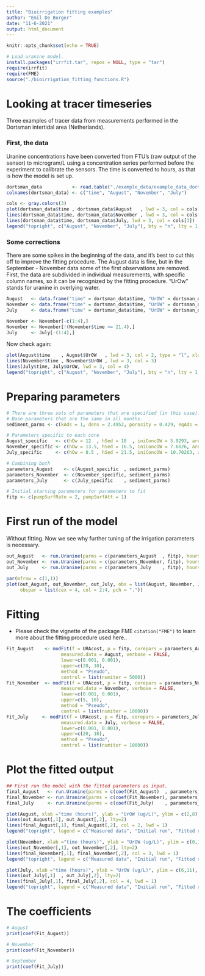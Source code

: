 ```yaml
---
title: "Bioirrigation fitting examples"
author: "Emil De Borger"
date: "11-6-2021"
output: html_document
---
```


```r
knitr::opts_chunk$set(echo = TRUE)

# Load uranine model.
install.packages("irrfit.tar", repos = NULL, type = "tar")
require(irrfit)
require(FME)
source("./bioirrigation_fitting_functions.R")
```

# Looking at tracer timeseries

Three examples of tracer data from measurements performed in the Dortsman intertidal area (Netherlands).

### First, the data

Uranine concentrations have been converted from FTU's (raw output of the sensor) to microgram/L using a concentration series performed 
before the experiment to calibrate the sensors.
The time is converted to hours, as that is how the model is set up.

```r

dortsman_data           <- read.table("./example_data/example_data_dortsman.csv", sep = ";", header = TRUE, dec = ".")
colnames(dortsman_data) <- c("time", "August", "November", "July")

cols <- gray.colors(3)
plot(dortsman_data$time , dortsman_data$August   , lwd = 3, col = cols[1], type = "l", xlab = "Time (h)", ylab = "Concentration (microgram/L)", ylim = c(3, 11))
lines(dortsman_data$time, dortsman_data$November , lwd = 3, col = cols[2])
lines(dortsman_data$time, dortsman_data$July, lwd = 3, col = cols[3])
legend("topright", c("August", "November", "July"), bty = "n", lty = 1, col = rev(gray.colors(3)), lwd = 3)

```

### Some corrections

There are some spikes in the beginning of the data, and it's best to cut this off to improve the fitting procedure.
The August data is fine, but in the September - November data some of the first observations are removed.
First, the data are subdivided in individual measurements, with specific column names, so it can be recognized by the fitting procedure. "UrOw" stands for uranine in overlying water.

```r

August   <- data.frame("time" = dortsman_data$time, "UrOW" = dortsman_data$August   )
November <- data.frame("time" = dortsman_data$time, "UrOW" = dortsman_data$November )
July     <- data.frame("time" = dortsman_data$time, "UrOW" = dortsman_data$July)

November <- November[-c(1:4),]
November <- November[!(November$time >= 21.4),]
July     <- July[-(1:4),]

```

Now check again:

```r

plot(August$time    , August$UrOW   , lwd = 3, col = 2, type = "l", xlab = "Time (h)", ylab = "Concentration (microgram/L)", ylim = c(3, 11))
lines(November$time , November$UrOW , lwd = 3, col = 3)
lines(July$time, July$UrOW, lwd = 3, col = 4)
legend("topright", c("August", "November", "July"), bty = "n", lty = 1, col = 2:4, lwd = 3)

```

# Preparing parameters

```r

# There are three sets of parameters that are specified (in this case).
# Base parameters that are the same in all months.
sediment_parms <- c(kAds = 1, dens = 2.4952, porosity = 0.429, eqAds = .05, pumpSurfDepth = 0.001)

# Parameters specific to each core
August_specific   <- c(hOw = 12  , hSed = 18  , iniConcOW = 5.9293, area = 314.15)
November_specific <- c(hOw = 13.5, hSed = 16.5, iniConcOW = 7.6626, area = 314.15)
July_specific     <- c(hOw = 8.5 , hSed = 21.5, iniConcOW = 10.70263, area = 314.15)

# Combining both
parameters_August    <- c(August_specific  , sediment_parms) 
parameters_November  <- c(November_specific, sediment_parms) 
parameters_July      <- c(July_specific    , sediment_parms)

# Initial starting parameters for parameters to fit
fitp <- c(pumpSurfRate = 2, pumpSurfAtt = 1)

```

# First run of the model

Without fitting. Now we see why further tuning of the irrigation parameters is necessary.

```r

out_August   <- run.Uranine(parms = c(parameters_August  , fitp), hours = 24)
out_November <- run.Uranine(parms = c(parameters_November, fitp), hours = 24)
out_July     <- run.Uranine(parms = c(parameters_July    , fitp), hours = 24)

par(mfrow = c(1,1))
plot(out_August, out_November, out_July, obs = list(August, November, July), col = 2:4, ylim = c(3, 11),
     obspar = list(cex = 4, col = 2:4, pch = "."))

```

# Fitting

* Please check the vignette of the package FME `citation("FME")` to learn more about the fitting procedure used here..

```r

Fit_August    <- modFit(f = URAcost, p = fitp, corepars = parameters_August, 
                    measured.data = August, verbose = FALSE,
                    lower=c(0.001, 0.001),
                    upper=c(20, 10),
                    method = "Pseudo",
                    control = list(numiter = 5000))
Fit_November  <- modFit(f = URAcost, p = fitp, corepars = parameters_November,
                    measured.data = November, verbose = FALSE,
                    lower=c(0.001, 0.001),
                    upper=c(5, 10),
                    method = "Pseudo",
                    control = list(numiter = 10000))
Fit_July     <- modFit(f = URAcost, p = fitp, corepars = parameters_July,
                    measured.data = July, verbose = FALSE,
                    lower=c(0.001, 0.001),
                    upper=c(20, 10),
                    method = "Pseudo",
                    control = list(numiter = 10000))

```

# Plot the fitted output

```r

## First run the model with the fitted parameters as input.
final_August   <- run.Uranine(parms = c(coef(Fit_August)  , parameters_August)   , hours = 24, times = seq(from = 0, to = 24, length.out = 288), rtol = 1e-8)
final_November <- run.Uranine(parms = c(coef(Fit_November), parameters_November) , hours = 24, times = seq(from = 0, to = 24, length.out = 288), rtol = 1e-8)
final_July     <- run.Uranine(parms = c(coef(Fit_July)    , parameters_July), hours = 24, times = seq(from = 0, to = 24, length.out = 288), rtol = 1e-8)

plot(August, xlab ="time (hours)", ylab = "UrOW (ug/L)", ylim = c(2,8), xlim = c(0,20), main = "August", cex = 0.6, col = "grey")
lines(out_August[,1], out_August[,2], lty=2)
lines(final_August[,1], final_August[,2], col = 2, lwd = 1)
legend("topright", legend = c("Measured data", "Initial run", "Fitted run"), lty = c(1, 2, 1), col = c("grey",1,2), lwd = c(3,1,1), bty = "n")

plot(November, xlab ="time (hours)", ylab = "UrOW (ug/L)", ylim = c(0,10), xlim = c(0,25), main = "November", col = "grey")
lines(out_November[,1], out_November[,2], lty=2)
lines(final_November[,1], final_November[,2], col = 3, lwd = 1)
legend("topright", legend = c("Measured data", "Initial run", "Fitted run"), lty = c(1, 2, 1), col = c("grey",1,3), lwd = c(3,1,1), bty = "n")

plot(July, xlab ="time (hours)", ylab = "UrOW (ug/L)", ylim = c(6,11), xlim = c(0,20), main = "July", col = "grey")
lines(out_July[,1]  , out_July[,2], lty=2)
lines(final_July[,1], final_July[,2], col = 4, lwd = 1)
legend("topright", legend = c("Measured data", "Initial run", "Fitted run"), lty = c(1, 2, 1), col = c("grey",1,4), lwd = c(3,1,1), bty = "n")

```

# The coefficients

```r
# August
print(coef(Fit_August))

# November
print(coef(Fit_November))

# September
print(coef(Fit_July))

```
